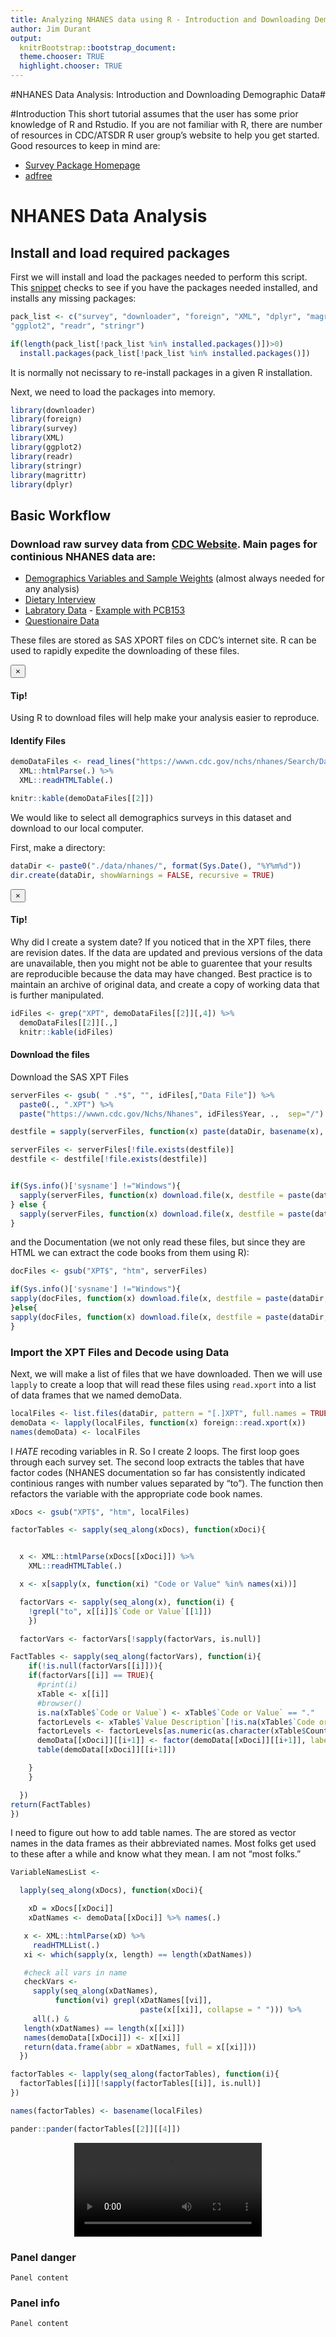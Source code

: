 ```yaml
---
title: Analyzing NHANES data using R - Introduction and Downloading Demographic Data
author: Jim Durant
output:
  knitrBootstrap::bootstrap_document:
  theme.chooser: TRUE
  highlight.chooser: TRUE
---
```

#NHANES Data Analysis: Introduction and Downloading Demographic Data#

#Introduction
This short tutorial assumes that the user has some prior knowledge of R and Rstudio. If you are not familiar with R, there are number of resources in CDC/ATSDR R user group's website to help you get started. Good resources to keep in mind are:

* [Survey Package Homepage](http://r-survey.r-forge.r-project.org/survey/)
* [adfree](http://www.asdfree.com/)

# NHANES Data Analysis
## Install and load required packages
First we will install and load the packages needed to perform this script.
This [snippet](otherpage.html#header1) checks to see if you have the packages needed installed, and
installs any missing packages:

```r
pack_list <- c("survey", "downloader", "foreign", "XML", "dplyr", "magrittr",
"ggplot2", "readr", "stringr")

if(length(pack_list[!pack_list %in% installed.packages()])>0)
  install.packages(pack_list[!pack_list %in% installed.packages()])
```
It is normally not necissary to re-install packages in a given R installation.


Next, we need to load the packages into memory.
```r
library(downloader)
library(foreign)
library(survey)
library(XML)
library(ggplot2)
library(readr)
library(stringr)
library(magrittr)
library(dplyr)
```

## Basic Workflow

### Download raw survey data from [CDC Website](https://wwwn.cdc.gov/Nchs/Nhanes/Search/Nhanes_continuous.aspx). Main pages for continious NHANES data are:

* [Demographics Variables and Sample Weights](https://wwwn.cdc.gov/nchs/nhanes/Search/DataPage.aspx?Component=Demographics) (almost always needed for any analysis)
* [Dietary Interview](https://wwwn.cdc.gov/Nchs/Nhanes/Search/DataPage.aspx?Component=Dietary)
* [Labratory Data](https://wwwn.cdc.gov/Nchs/Nhanes/Search/DataPage.aspx?Component=Laboratory) - [Example with PCB153](nhanes_download_chemical_pcb153.html)
* [Questionaire Data](https://wwwn.cdc.gov/Nchs/Nhanes/Search/DataPage.aspx?Component=Questionnaire)

These files are stored as SAS XPORT files on CDC's internet site. R can be used to rapidly expedite the downloading of these files.


<div class="alert alert-dismissible alert-warning">
  <button type="button" class="close" data-dismiss="alert">&times;</button>
  <h4>Tip!</h4>
  <p> Using R to download files will help make your analysis easier to reproduce.</p>
</div>


#### Identify Files

```r
demoDataFiles <- read_lines("https://wwwn.cdc.gov/nchs/nhanes/Search/DataPage.aspx?Component=Demographics") %>%
  XML::htmlParse(.) %>%
  XML::readHTMLTable(.)

knitr::kable(demoDataFiles[[2]])
```

We would like to select all demographics surveys in this dataset and download to our local computer.

First, make a directory:
```r
dataDir <- paste0("./data/nhanes/", format(Sys.Date(), "%Y%m%d"))
dir.create(dataDir, showWarnings = FALSE, recursive = TRUE)
```

<div class="alert alert-dismissible alert-warning">
  <button type="button" class="close" data-dismiss="alert">&times;</button>
  <h4>Tip!</h4>
  <p> Why did I create a system date? If you noticed that in the XPT files, there are revision dates. If the data are updated and previous versions of the data are unavailable, then you might not be able to guarentee that your results are reproducible because the data may have changed. Best practice is to maintain an archive of original data, and create a copy of working data that is further manipulated.
</p>
</div>

```r
idFiles <- grep("XPT", demoDataFiles[[2]][,4]) %>%
  demoDataFiles[[2]][.,] 
  knitr::kable(idFiles)
```

#### Download the files

Download the SAS XPT Files
```r
serverFiles <- gsub( " .*$", "", idFiles[,"Data File"]) %>%
  paste0(., ".XPT") %>%
  paste("https://wwwn.cdc.gov/Nchs/Nhanes", idFiles$Year, .,  sep="/")

destfile = sapply(serverFiles, function(x) paste(dataDir, basename(x),  sep="/"))

serverFiles <- serverFiles[!file.exists(destfile)]
destfile <- destfile[!file.exists(destfile)]


if(Sys.info()['sysname'] !="Windows"){
  sapply(serverFiles, function(x) download.file(x, destfile = paste(dataDir, basename(x),  sep="/"), method="curl", extra="-k"))
} else {
  sapply(serverFiles, function(x) download.file(x, destfile = paste(dataDir, basename(x),  sep="/"), mode="wb"))
}
```

and the Documentation (we not only read these files, but since they are HTML we can extract the code books from them using R):

```r
docFiles <- gsub("XPT$", "htm", serverFiles)

if(Sys.info()['sysname'] !="Windows"){
sapply(docFiles, function(x) download.file(x, destfile = paste(dataDir, basename(x),  sep="/"), method="curl", extra="-k"))
}else{
sapply(docFiles, function(x) download.file(x, destfile = paste(dataDir, basename(x),  sep="/"), mode= "wb"))
}
```


### Import the XPT Files and Decode using Data
Next, we will make a list of files that we have downloaded. Then we will use `lapply` to create a  loop that will read these files using `read.xport` into a list of data frames that we named demoData.

```r
localFiles <- list.files(dataDir, pattern = "[.]XPT", full.names = TRUE)
demoData <- lapply(localFiles, function(x) foreign::read.xport(x))
names(demoData) <- localFiles
```

I _HATE_ recoding variables in R.  So I create 2 loops. The first loop goes through each survey set. The second loop extracts the tables that have factor codes (NHANES documentation so far has consistently indicated continious ranges with number values separated by "to"). The function then refactors the variable with the appropriate code book names.

```r
xDocs <- gsub("XPT$", "htm", localFiles)

factorTables <- sapply(seq_along(xDocs), function(xDoci){


  x <- XML::htmlParse(xDocs[[xDoci]]) %>%
    XML::readHTMLTable(.)

  x <- x[sapply(x, function(xi) "Code or Value" %in% names(xi))]

  factorVars <- sapply(seq_along(x), function(i) {
    !grepl("to", x[[i]]$`Code or Value`[[1]])
    })

  factorVars <- factorVars[!sapply(factorVars, is.null)]

FactTables <- sapply(seq_along(factorVars), function(i){
    if(!is.null(factorVars[[i]])){
    if(factorVars[[i]] == TRUE){
      #print(i)
      xTable <- x[[i]]
      #browser()
      is.na(xTable$`Code or Value`) <- xTable$`Code or Value` == "."
      factorLevels <- xTable$`Value Description`[!is.na(xTable$`Code or Value`)]
      factorLevels <- factorLevels[as.numeric(as.character(xTable$Count[!is.na(xTable$`Code or Value`)])) > 0 ]
      demoData[[xDoci]][[i+1]] <- factor(demoData[[xDoci]][[i+1]], labels = factorLevels)
      table(demoData[[xDoci]][[i+1]])

    }
    }

  })
return(FactTables)
})

```

I need to figure out how to add table names. The are stored as vector names in the data frames as their abbreviated names. Most folks get used to these after a while and know what they mean. I am not "most folks."

```r
VariableNamesList <-

  lapply(seq_along(xDocs), function(xDoci){

    xD = xDocs[[xDoci]]
    xDatNames <- demoData[[xDoci]] %>% names(.)

   x <- XML::htmlParse(xD) %>%
     readHTMLList(.)
   xi <- which(sapply(x, length) == length(xDatNames))

   #check all vars in name
   checkVars <-
     sapply(seq_along(xDatNames),
          function(vi) grepl(xDatNames[[vi]],
                             paste(x[[xi]], collapse = " "))) %>%
     all(.) &
   length(xDatNames) == length(x[[xi]])
   names(demoData[[xDoci]]) <- x[[xi]]
   return(data.frame(abbr = xDatNames, full = x[[xi]]))
  })


```





```r
factorTables <- lapply(seq_along(factorTables), function(i){
  factorTables[[i]][!sapply(factorTables[[i]], is.null)]
})

names(factorTables) <- basename(localFiles)

pander::pander(factorTables[[2]][[4]])
```


<div align="center" class="embed-responsive embed-responsive-16by9">
<video autoplay loop class="embed-responsive-item">
<source src=https://www.youtube.com/watch?v=gsX4I133Zmc type=video/mp4>
</video>
</div>



<div class="panel panel-danger">
  <div class="panel-heading">
  <h3 class="panel-title">Panel danger</h3>
  </div>
  <div class="panel-body">
    Panel content
  </div>
</div>

<div class="panel panel-info">
  <div class="panel-heading">
  <h3 class="panel-title">Panel info</h3>
  </div>
  <div class="panel-body">
    Panel content
  </div>
</div>
